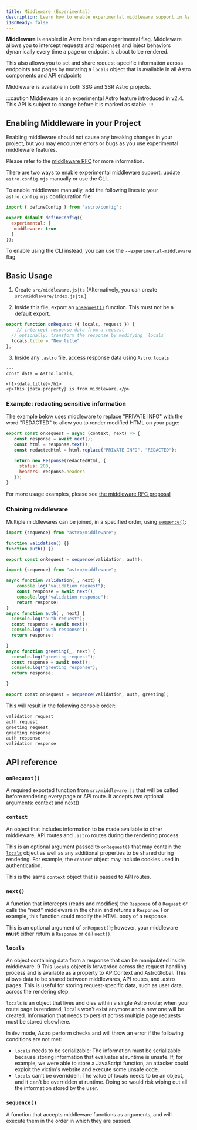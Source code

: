 ```yaml
---
title: Middleware (Experimental)
description: Learn how to enable experimental middleware support in Astro.
i18nReady: false
---
```


**Middleware** is enabled in Astro behind an experimental flag. Middleware allows you to intercept requests and responses and inject behaviors dynamically every time a page or endpoint is about to be rendered. 

This also allows you to set and share request-specific information across endpoints and pages by mutating a `locals` object that is available in all Astro components and API endpoints

Middleware is available in both SSG and SSR Astro projects.

:::caution
Middleware is an experimental Astro feature introduced in v2.4. This API is subject to change before it is marked as stable.
:::

## Enabling Middleware in your Project

Enabling middleware should not cause any breaking changes in your project, but you may encounter errors or bugs as you use experimental middleware features.

Please refer to the [middleware RFC](https://github.com/withastro/roadmap/pull/555) for more information.


There are two ways to enable experimental middleware support: update `astro.config.mjs` manually or use the CLI.

To enable middleware manually, add the following lines to your `astro.config.mjs` configuration file:

```js title="astro.config.mjs" ins={4-6}
import { defineConfig } from 'astro/config';

export default defineConfig({
  experimental: {
   middleware: true
  }
});
```

To enable using the CLI instead, you can use the `--experimental-middleware` flag.

## Basic Usage

1. Create `src/middleware.js|ts` (Alternatively, you can create `src/middleware/index.js|ts`.)

2. Inside this file, export an [`onRequest()`](#onrequest) function. This must not be a default export.

```js title="src/middleware.js"
export function onRequest ({ locals, request }) {
	// intercept response data from a request
  // optionally, transform the response by modifying `locals`
  locals.title = "New title"
};
```

3. Inside any `.astro` file, access response data using `Astro.locals`

```astro title="src/components/Component.astro"
---
const data = Astro.locals;
---
<h1>{data.title}</h1>
<p>This {data.property} is from middleware.</p>

```
### Example: redacting sensitive information

The example below uses middleware to replace "PRIVATE INFO" with the word "REDACTED" to allow you to render modified HTML on your page:

```js
export const onRequest = async (context, next) => {
   const response = await next();
   const html = response.text();
   const redactedHtml = html.replace("PRIVATE INFO", "REDACTED");
   
   return new Response(redactedHtml, {
     status: 200,
     headers: response.headers
   });
}
```
For more usage examples, please see [the middleware RFC proposal](https://github.com/withastro/roadmap/blob/rfc/stage-3-middleware/proposals/0032-middleware-api.md#middleware-workflow-and-examples)

### Chaining middleware

Multiple middlewares can be joined, in a specified order, using [`sequence()`](#sequence):

```js title="src/middleware.js"
import {sequence} from "astro/middleware";

function validation() {}
function auth() {}

export const onRequest = sequence(validation, auth);
```

```js
import {sequence} from "astro/middleware";

async function validation(_, next) {
    console.log("validation request");
    const response = await next();
    console.log("validation response");
    return response;
}
async function auth(_, next) {
  console.log("auth request");
  const response = await next();
  console.log("auth response");
  return response;

}
async function greeting(_, next) {
  console.log("greeting request");
  const response = await next();
  console.log("greeting response");
  return response;

}

export const onRequest = sequence(validation, auth, greeting);
```

This will result in the following console order:

```sh
validation request
auth request
greeting request
greeting response
auth response
validation response
```

## API reference

### `onRequest()`

A required exported function from `src/middleware.js` that will be called before rendering every page or API route. It accepts two optional arguments: [context](#context) and [next()](#next)

### `context`

An object that includes information to be made available to other middleware, API routes and `.astro` routes during the rendering process.

This is an optional argument passed to `onRequest()` that may contain the [`locals`](#locals) object as well as any additional properties to be shared during rendering. For example, the `context` object may include cookies used in authentication.

This is the same `context` object that is passed to API routes.

### `next()`

A function that intercepts (reads and modifies) the `Response` of a `Request` or calls the "next" middleware in the chain and returns a `Response`. For example, this function could modify the HTML body of a response.

This is an optional argument of `onRequest()`; however, your middleware **must** either return a `Response` or call `next()`.


### `locals`
An object containing data from a response that can be manipulated inside middleware. 
9
This `locals` object is forwarded across the request handling process and is available as a property to APIContext and AstroGlobal. This allows data to be shared between middlewares, API routes, and .astro pages. This is useful for storing request-specific data, such as user data, across the rendering step.

`locals` is an object that lives and dies within a single Astro route; when your route page is rendered, `locals` won't exist anymore and a new one will be created. Information that needs to persist across multiple page requests must be stored elsewhere.

In `dev` mode, Astro perform checks and will throw an error if the following conditions are not met:
- `locals` needs to be serializable: The information must be serializable because storing information that evaluates at runtime is unsafe. If, for example, we were able to store a JavaScript function, an attacker could exploit the victim's website and execute some unsafe code.
- `locals` can't be overridden: The value of locals needs to be an object, and it can't be overridden at runtime. Doing so would risk wiping out all the information stored by the user.

### `sequence()`

A function that accepts middleware functions as arguments, and will execute them in the order in which they are passed.